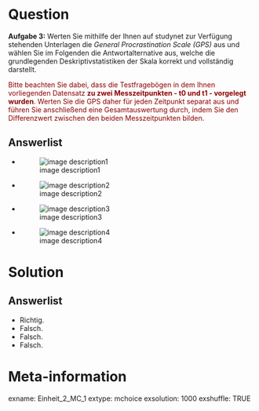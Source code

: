 Question
========
**Aufgabe 3:** Werten Sie mithilfe der Ihnen auf studynet zur Verfügung stehenden Unterlagen die *General Procrastination Scale (GPS)* aus und wählen Sie im Folgenden die Antwortalternative aus, welche die grundlegenden Deskriptivstatistiken der Skala korrekt und vollständig darstellt.

<font color='darkred'>Bitte beachten Sie dabei, dass die Testfragebögen in dem Ihnen vorliegenden Datensatz **zu zwei Messzeitpunkten - t0 und t1 - vorgelegt wurden**. Werten Sie die GPS daher für jeden Zeitpunkt separat aus und führen Sie anschließend eine Gesamtauswertung durch, indem Sie den Differenzwert zwischen den beiden Messzeitpunkten bilden.</font>

Answerlist
----------
* ![image description1](images/Einheit_2_MC_3_a.png)
* ![image description2](images/Einheit_2_MC_3_b.png)
* ![image description3](images/Einheit_2_MC_3_c.png)
* ![image description4](images/Einheit_2_MC_3_d.png)



Solution
========

Answerlist
----------
* Richtig.
* Falsch. 
* Falsch. 
* Falsch.


Meta-information
================
exname: Einheit_2_MC_1
extype: mchoice 
exsolution: 1000
exshuffle: TRUE